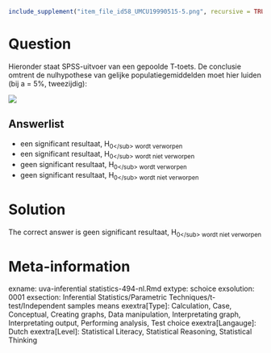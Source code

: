 ```{r, echo = FALSE, results = "hide"}
include_supplement("item_file_id58_UMCU19990515-5.png", recursive = TRUE)
```
Question
========

Hieronder staat SPSS-uitvoer van een gepoolde T-toets. De conclusie omtrent de nulhypothese van gelijke populatiegemiddelden moet hier luiden (bij a = 5%, tweezijdig): 



 ![](item_file_id58_UMCU19990515-5.png) 

Answerlist
----------
* een significant resultaat, H<sub>0<\/sub> wordt verworpen
* een significant resultaat, H<sub>0<\/sub> wordt niet verworpen
* geen significant resultaat, H<sub>0<\/sub> wordt verworpen
* geen significant resultaat, H<sub>0<\/sub> wordt niet verworpen

Solution
========

The correct answer is  geen significant resultaat, H<sub>0<\/sub> wordt niet verworpen 

Meta-information
================
exname: uva-inferential statistics-494-nl.Rmd 
extype: schoice 
exsolution: 0001 
exsection: Inferential Statistics/Parametric Techniques/t-test/Independent samples means
exextra[Type]: Calculation, Case, Conceptual, Creating graphs, Data manipulation, Interpretating graph, Interpretating output, Performing analysis, Test choice 
exextra[Langauge]: Dutch 
exextra[Level]: Statistical Literacy, Statistical Reasoning, Statistical Thinking 
